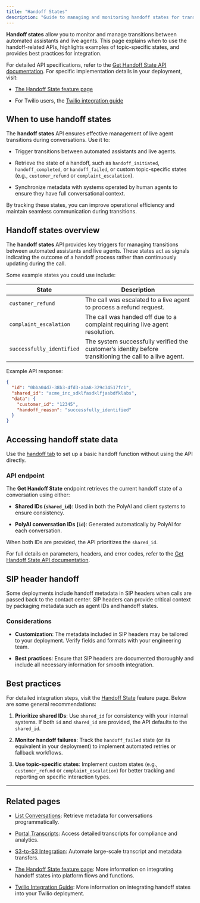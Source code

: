 ```yaml
---
title: "Handoff States"
description: "Guide to managing and monitoring handoff states for transitions between assistants and live agents."
---
```


**Handoff states** allow you to monitor and manage transitions between automated assistants and live agents. This page explains when to use the handoff-related APIs, highlights examples of topic-specific states, and provides best practices for integration.

For detailed API specifications, refer to the [Get Handoff State API documentation](https://docs.poly.ai/api-reference/endpoint/get-handoff). For specific implementation details in your deployment, visit:

* [The Handoff State feature page](/knowledge-base/how-to-setup-action/handoff)

* For Twilio users, the [Twilio integration guide](/telephony/twilio-how-to-handoff#handoff-integration)

## When to use handoff states

The **handoff states** API ensures effective management of live agent transitions during conversations. Use it to:

* Trigger transitions between automated assistants and live agents.

* Retrieve the state of a handoff, such as `handoff_initiated`, `handoff_completed`, or `handoff_failed`, or custom topic-specific states (e.g., `customer_refund` or `complaint_escalation`).

* Synchronize metadata with systems operated by human agents to ensure they have full conversational context.

By tracking these states, you can improve operational efficiency and maintain seamless communication during transitions.

## Handoff states overview

The **handoff states** API provides key triggers for managing transitions between automated assistants and live agents. These states act as signals indicating the outcome of a handoff process rather than continuously updating during the call.

Some example states you could use include:

| State                     | Description                                                                                             |
| ------------------------- | ------------------------------------------------------------------------------------------------------- |
| `customer_refund`         | The call was escalated to a live agent to process a refund request.                                     |
| `complaint_escalation`    | The call was handed off due to a complaint requiring live agent resolution.                             |
| `successfully_identified` | The system successfully verified the customer’s identity before transitioning the call to a live agent. |

Example API response:

```json
{
  "id": "0bba04d7-38b3-4fd3-a1a8-329c34517fc1",
  "shared_id": "acme_inc_sdklfasdklfjasbdfklabs",
  "data": {
    "customer_id": "12345",
    "handoff_reason": "successfully_identified"
  }
}
```

## Accessing handoff state data

Use the [handoff tab](/knowledge-base/how-to-setup-action/handoff) to set up a basic handoff function without using the API directly.

### API endpoint

The **Get Handoff State** endpoint retrieves the current handoff state of a conversation using either:

* **Shared IDs (`shared_id`)**: Used in both the PolyAI and client systems to ensure consistency.

* **PolyAI conversation IDs (`id`)**: Generated automatically by PolyAI for each conversation.

When both IDs are provided, the API prioritizes the `shared_id`.

For full details on parameters, headers, and error codes, refer to the [Get Handoff State API documentation](https://docs.poly.ai/api-reference/endpoint/get-handoff).

## SIP header handoff

Some deployments include handoff metadata in SIP headers when calls are passed back to the contact center. SIP headers can provide critical context by packaging metadata such as agent IDs and handoff states.

### Considerations

* **Customization**: The metadata included in SIP headers may be tailored to your deployment. Verify fields and formats with your engineering team.

* **Best practices**: Ensure that SIP headers are documented thoroughly and include all necessary information for smooth integration.

## Best practices

For detailed integration steps, visit the [Handoff State](/knowledge-base/how-to-setup-action/handoff) feature page. Below are some general recommendations:

1. **Prioritize shared IDs**: Use `shared_id` for consistency with your internal systems. If both `id` and `shared_id` are provided, the API defaults to the `shared_id`.

2. **Monitor handoff failures**: Track the `handoff_failed` state (or its equivalent in your deployment) to implement automated retries or fallback workflows.

3. **Use topic-specific states**: Implement custom states (e.g., `customer_refund` or `complaint_escalation`) for better tracking and reporting on specific interaction types.

***

## Related pages

* [List Conversations](list-conversations): Retrieve metadata for conversations programmatically.

* [Portal Transcripts](platform-transcripts): Access detailed transcripts for compliance and analytics.

* [S3-to-S3 Integration](s3-to-s3): Automate large-scale transcript and metadata transfers.

* [The Handoff State feature page](/knowledge-base/how-to-setup-action/handoff): More information on integrating handoff states into platform flows and functions.

* [Twilio Integration Guide](/telephony/twilio-how-to-handoff#handoff-integration): More information on integrating handoff states into your Twilio deployment.